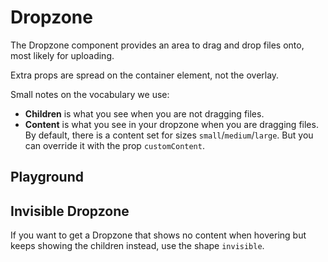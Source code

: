 

# Dropzone

The Dropzone component provides an area to drag and drop files onto, most likely for uploading.

Extra props are spread on the container element, not the overlay.

Small notes on the vocabulary we use:

-   **Children** is what you see when you are not dragging files.
-   **Content** is what you see in your dropzone when you are dragging files. By default, there is a content set for sizes `small`/`medium`/`large`. But you can override it with the prop `customContent`.

## Playground

<Canvas>
    <Story id="components-dropzone--custom" />
</Canvas>

## Invisible Dropzone

If you want to get a Dropzone that shows no content when hovering but keeps showing the children instead, use the shape `invisible`.

<Canvas>
    <Story id="components-dropzone--invisible" />
</Canvas>

<ArgsTable story={PRIMARY_STORY} />
